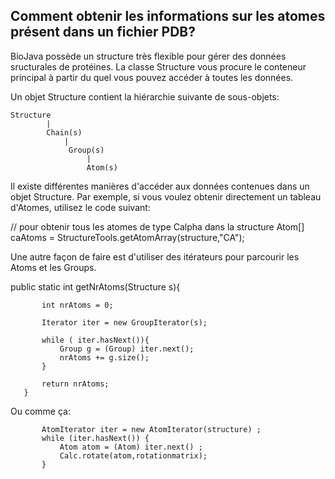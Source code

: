 == Comment obtenir les informations sur les atomes présent dans un fichier PDB? ==

BioJava poss&egrave;de un structure tr&egrave;s flexible pour g&eacute;rer des donn&eacute;es sructurales de prot&eacute;ines. La classe Structure vous procure le conteneur principal &agrave; partir du quel vous pouvez acc&eacute;der &agrave; toutes les donn&eacute;es.

Un objet Structure contient la hi&eacute;rarchie suivante de sous-objets:

<pre>
Structure
        |
        Chain(s)
            |
             Group(s)
                 |
                 Atom(s)
</pre>

Il existe diff&eacute;rentes mani&egrave;res d'acc&eacute;der aux donn&eacute;es contenues dans un objet Structure. Par exemple, si vous voulez obtenir directement un tableau d'Atomes, utilisez le code suivant:

<java>

// pour obtenir tous les atomes de type Calpha dans la structure
Atom[] caAtoms = StructureTools.getAtomArray(structure,"CA");

</java>

Une autre fa&ccedil;on de faire est d'utiliser des it&eacute;rateurs pour parcourir les Atoms et les Groups.

<java>
public static int getNrAtoms(Structure s){
       
        int nrAtoms = 0;
        
        Iterator iter = new GroupIterator(s);
        
        while ( iter.hasNext()){
            Group g = (Group) iter.next();
            nrAtoms += g.size();
        }
        
        return nrAtoms;
    }
</java>

Ou comme &ccedil;a:

<java>
        AtomIterator iter = new AtomIterator(structure) ;
        while (iter.hasNext()) {
            Atom atom = (Atom) iter.next() ;
            Calc.rotate(atom,rotationmatrix);
        }
</java>